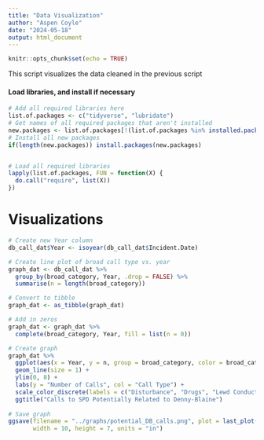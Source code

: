 ---
title: "Data Visualization"
author: "Aspen Coyle"
date: "2024-05-18"
output: html_document
---

```{r setup, include=FALSE}
knitr::opts_chunk$set(echo = TRUE)
```

This script visualizes the data cleaned in the previous script

#### Load libraries, and install if necessary

```{r}
# Add all required libraries here
list.of.packages <- c("tidyverse", "lubridate")
# Get names of all required packages that aren't installed
new.packages <- list.of.packages[!(list.of.packages %in% installed.packages()[, "Package"])]
# Install all new packages
if(length(new.packages)) install.packages(new.packages)


# Load all required libraries
lapply(list.of.packages, FUN = function(X) {
  do.call("require", list(X))
})
```


# Visualizations

```{r}
# Create new Year column
db_call_dat$Year <- isoyear(db_call_dat$Incident.Date)

# Create line plot of broad call type vs. year
graph_dat <- db_call_dat %>%
  group_by(broad_category, Year, .drop = FALSE) %>%
  summarise(n = length(broad_category))

# Convert to tibble
graph_dat <- as_tibble(graph_dat)

# Add in zeros
graph_dat <- graph_dat %>% 
  complete(broad_category, Year, fill = list(n = 0))

# Create graph
graph_dat %>%
  ggplot(aes(x = Year, y = n, group = broad_category, color = broad_category)) +
  geom_line(size = 1) +
  ylim(0, 8) +
  labs(y = "Number of Calls", col = "Call Type") +
  scale_color_discrete(labels = c("Disturbance", "Drugs", "Lewd Conduct", "Property Damage", "Suspicious Person", "Traffic and Parking")) +
  ggtitle("Calls to SPD Potentially Related to Denny-Blaine")
  
# Save graph
ggsave(filename = "../graphs/potential_DB_calls.png", plot = last_plot(),
       width = 10, height = 7, units = "in")
```